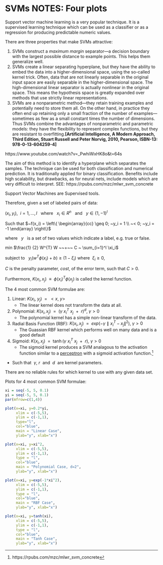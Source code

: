 # SVMs NOTES: Four plots 

Support vector machine learning is a very popular technique. It is a supervised learning technique which can be used as a classifier or as a regression for producing predictable numeric values.

There are three properties that make SVMs attractive:

1. SVMs construct a *maximum margin* separator—a decision boundary with the largest possible distance to example points. This helps them generalize well.
2. SVMs create a linear separating hyperplane, but they have the ability to embed the
data into a higher-dimensional space, using the so-called kernel trick. Often, data that are not linearly separable in the original input space are easily separable in the higher-dimensional space. The high-dimensional linear separator is actually nonlinear in the original space. This means the hypothesis space is greatly expanded over methods that use strictly linear representations.
3. SVMs are a nonparametric method—they retain training examples and potentially need to store them all. On the other hand, in practice they often end up retaining only a small fraction of the number of examples—sometimes as few as a small constant times the number of dimensions. Thus SVMs combine the advantages of nonparametric and parametric models: they have the flexibility to represent complex functions, but they are resistant to overfitting.**[Artificial Intelligence, A Modern Approach, Third Edition, Stuart Russell and Peter Norvig, 2010, Pearson, ISBN-13: 978-0-13-604259-4]**

https://www.youtube.com/watch?v=_PwhiWxHK8o&t=64s

The aim of this method is to identify a hyperplane which separates the samples. The technique can be used for both classification and numerical prediction. It is traditionally applied for binary classification. Benefits include high scalability, but drawbacks, as for neural nets, include models which are very difficult to interpret. SEE: https://rpubs.com/mzc/mlwr_svm_concrete

Support Vector Machines are Supervised tools.



Therefore, given a set of labeled pairs of data: 

$(x_i, y_i),~~ i = 1, ..., l~~$   where  $~~x_i \in R^n~~$ and $~~y \in \{1, -1\}^l$    

Such that $~f(x_i) = \left\{ \begin{array}{cc} \geq 0; ~y_i = 1 \\ ~< 0; ~y_i = -1 \end{array} \right\}$

where $~~y~~$ is a set of two values which indicate a label, e.g. true or false.

min $\frac{1} {2} W^{T} W ~~+~~ C ~ \sum_{i=1}^l \xi_i$

subject to $~~y_i (w^T \phi (x_i) ~+~ b) \geq (1 - \xi_i)$  where $~\xi_i \geq 0$, 

$C$ is the penalty parameter, *cost*, of the error term, such that $C > 0$.

Furthermore, $K(x_i, x_j) ~~\equiv~~ \phi (x_i)^T \phi (x_j)$ is called the kernel function.

The 4 most common SVM formulae are:

1. Linear: $K(x_i, ~y_j) ~~=~~ <x, ~y>$   
    - The linear kernel does not transform the data at all.  

2. Polynomial: $K(x_i, x_j) ~~=~~ ( \gamma ~x_i^T ~x_j ~~+~~ r)^{d}, ~\gamma > 0$  
    - The polynomial kernel has a simple non-linear transform of the data.  

3. Radial Basis Function (RBF):  $K(x_i, x_j) ~~=~~ exp ( - \gamma \parallel x_i^T - x_j \parallel ^2 ), ~\gamma >0$  
    - The Guassian RBF kernel which performs well on many data and is a good default 

4. Sigmoid: $K(x_i, x_j) ~~=~~ \tanh ( \gamma~ x_i^T ~ x_j ~~+~~ r ), ~\gamma >0$  
    - The sigmoid kernel produces a SVM analagous to the activation function similar to a [perceptron](https://cs.stanford.edu/people/eroberts/courses/soco/projects/neural-networks/Neuron/index.html) with a sigmoid activation function.[^1]
    
[^1]:https://rpubs.com/mzc/mlwr_svm_concrete
        
- Such that $~\gamma, ~r~$ and $~d~$ are kernel parameters.  

There are no reliable rules for which kernel to use with any given data set.  

Plots for 4 most common SVM formulae:  
```r
xi = seq(-5, 5, 0.1) 
yi = seq(-5, 5, 0.1) 
par(mfrow=c(1,4)) 

plot(x=xi, y=0.2*yi, 
     xlim = c(-5,5), 
     ylim = c(-1,1), 
     type="l", 
     col="blue", 
     main = "Linear Case", 
     ylab="y", xlab="x")

plot(x=xi, y=xi^2,
     xlim = c(-5,5),
     ylim = c(-1,1),
     type = "l",
     col="blue",
     main = "Polynomial Case, d=2",
     ylab="y", xlab="x")

plot(x=xi, y=exp(-1*xi^2),
     xlim = c(-5,5),
     ylim = c(-1,1),
     type = "l",
     col="blue",
     main = "RBF Case",
     ylab="y", xlab="x")

plot(x=xi, y=tanh(xi),
     xlim = c(-5,5),
     ylim = c(-1,1),
     type = "l",
     col="blue",
     main = "Tanh Case",
     ylab="y", xlab="x")
```

